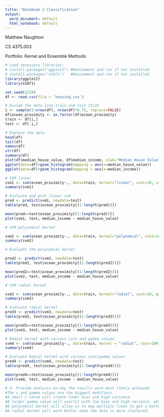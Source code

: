 ---
title: "Notebook 2 Classification"
output: 
  word_document: default
  html_notebook: default
---
Matthew Naughton

CS 4375.003

Portfolio: Kernel and Ensemble Methods

```{r}
# Load necessary libraries:
# install.packages("ggplot2") ##uncomment and run if not installed
# install.packages("e1071")   ##uncomment and run if not installed
library(ggplot2)
library(e1071)
```

```{r}
set.seed(1234)
df <- read.csv(file = 'housing.csv')

# Divide the data into train and test 75/25
i <- sample(1:nrow(df), nrow(df)*0.75, replace=FALSE)
df$ocean_proximity <- as.factor(df$ocean_proximity)
train <- df[i,]
test <- df[-i,]
```

```{r}
# Explore the data
head(df)
tail(df)
names(df)
str(df)
summary(df)
plot(df$median_house_value, df$median_income, xlab="Median House Value", ylab="Median Income")
ggplot(data=df)+geom_histogram(mapping = aes(x=median_house_value))
ggplot(data=df)+geom_histogram(mapping = aes(x=median_income))
```


```{r}
# SVM linear
svm1 <- svm(ocean_proximity~., data=train, kernel="linear", cost=10, scale=TRUE)
summary(svm1)

```

```{r}
# Evaluate and plot linear svm
pred <- predict(svm1, newdata=test)
table(pred, test$ocean_proximity[(1:length(pred))])

mean(pred==test$ocean_proximity[(1:length(pred))])
plot(svm1, test, median_income ~ median_house_value)
```

```{r}
# SVM polynomial kernel

svm2 <- svm(ocean_proximity~., data=train, kernel="polynomial", cost=10, scale=TRUE)
summary(svm2)
```


```{r}
# Evaluate the polynomial kernel

pred2 <- predict(svm2, newdata=test)
table(pred2, test$ocean_proximity[(1:length(pred2))])

mean(pred2==test$ocean_proximity[(1:length(pred2))])
plot(svm2, test, median_income ~ median_house_value)

```


```{r}
# SVM radial kernel

svm3 <- svm(ocean_proximity~., data=train, kernel="radial", cost=10, gamma=1, scale=TRUE)
summary(svm3)
```

```{r}
# Evaluate radial kernel
pred3 <- predict(svm3, newdata=test)
table(pred3, test$ocean_proximity[(1:length(pred3))])

mean(pred3==test$ocean_proximity[(1:length(pred3))])
plot(svm3, test, median_income ~ median_house_value)
```

```{r}
# Radial kernel with various cost and gamma values
svm4 <- svm(ocean_proximity~., data=train, kernel = "radial", cost=100, gamma=0.5, scale=TRUE)
summary(svm4)
```

```{r}
# Evaluate Radial kernel with various cost/gamma values
pred4 <- predict(svm4, newdata=test)
table(pred4, test$ocean_proximity[(1:length(pred4))])

mean(pred4==test$ocean_proximity[(1:length(pred4))])
plot(svm4, test, median_income ~ median_house_value)

```

```{r}
# d. Provide analysis on why the results were most likely achieved
#The c and gamma values are the biggest modifiers.
#A small c value will create lower bias and high variance.
#A larger gamma value will overfit with low bias and high variance, while a smaller gamma value could still have higher bias.
#A polynomial kernel will allow us to map multiple lines to get a better fit
#A radial kernel will work better when the data is more clustered.
```
